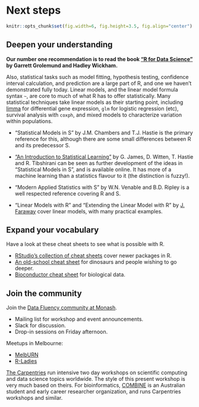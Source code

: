 # Next steps

```r
knitr::opts_chunk$set(fig.width=6, fig.height=3.5, fig.align="center")
```

## Deepen your understanding

**Our number one recommendation is to read the book ["R for Data Science"](http://r4ds.had.co.nz/) by Garrett Grolemund and Hadley Wickham.**

Also, statistical tasks such as model fitting, hypothesis testing, confidence interval calculation, and prediction are a large part of R, and one we haven't demonstrated fully today. Linear models, and the linear model formula syntax `~`, are core to much of what R has to offer statistically. Many statistical techniques take linear models as their starting point, including [limma](https://bioconductor.org/packages/release/bioc/html/limma.html) for differential gene expression, `glm` for logistic regression (etc), survival analysis with `coxph`, and mixed models to characterize variation within populations.

* "Statistical Models in S" by J.M. Chambers and T.J. Hastie is the primary reference for this, although there are some small differences between R and its predecessor S.

* ["An Introduction to Statistical Learning"](http://www-bcf.usc.edu/~gareth/ISL/) by G. James, D. Witten, T. Hastie and R. Tibshirani can be seen as further development of the ideas in "Statistical Models in S", and is available online. It has more of a machine learning than a statistics flavour to it (the distinction is fuzzy!).

* "Modern Applied Statistics with S" by W.N. Venable and B.D. Ripley is a well respected reference covering R and S. 

* "Linear Models with R" and "Extending the Linear Model with R" by [J. Faraway](http://www.maths.bath.ac.uk/~jjf23/) cover linear models, with many practical examples.



## Expand your vocabulary

Have a look at these cheat sheets to see what is possible with R.

* [RStudio's collection of cheat sheets](https://www.rstudio.com/resources/cheatsheets/) cover newer packages in R.
* [An old-school cheat sheet](https://cran.r-project.org/doc/contrib/Short-refcard.pdf) for dinosaurs and people wishing to go deeper.
* [Bioconductor cheat sheet](https://github.com/mikelove/bioc-refcard/blob/master/README.Rmd) for biological data.


## Join the community

Join the [Data Fluency community at Monash](https://monashdatafluency.github.io/).

 * Mailing list for workshop and event announcements.
 * Slack for discussion.
 * Drop-in sessions on Friday afternoon.

Meetups in Melbourne:

* [MelbURN](https://www.meetup.com/en-AU/MelbURN-Melbourne-Users-of-R-Network/)
* [R-Ladies](https://www.meetup.com/en-AU/R-Ladies-Melbourne/)

[The Carpentries](https://carpentries.org/) run intensive two day workshops on scientific computing and data science topics worldwide. The style of this present workshop is very much based on theirs. For bioinformatics, [COMBINE](https://combine.org.au/) is an Australian student and early career researcher organization, and runs Carpentries workshops and similar.




